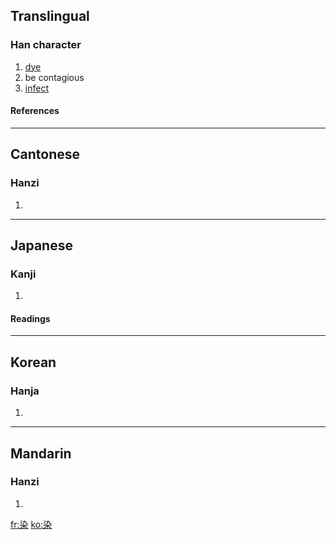 ==Translingual==
===Han character===
{{Han char|rn=75|rad=木|as=05|sn=9|four=3490<sub>4</sub>|canj=水弓木 (END)}}
# [[dye]]
# be contagious
# [[infect]]
====References====
{{Han ref|kx=0519.040|dkj=14621|dj=0907.030|hdz=21188.070|uh=67D3|ud=26579|bh=AC56|bd=44118}}

----
==Cantonese==
===Hanzi===
{{yue-hanzi|jyut=|y=yim5}}
# {{defn|Cantonese}}

----
==Japanese==
===Kanji===
{{ja-kanji|grade=|rs=木05}}
# {{defn|Japanese}} 
====Readings====
{{ja-readings|on=[[せん]] (sen)|kun=[[そめる]] (someru), [[しみる]] (shimiru), [[そまる]] (somaru)}}

----
==Korean==
===Hanja===
{{ko-hanja|hangeul=[[염]]|eumhun=|rv=yeom|mr=yŏm|y=yem}}
# {{defn|Korean}}

----
==Mandarin==
===Hanzi===
{{cmn-hanzi|pin=[[rǎn]] (ran3)|wg=jan<sup>3</sup>}}
# {{defn|Mandarin}}

[[fr:染]]
[[ko:染]]